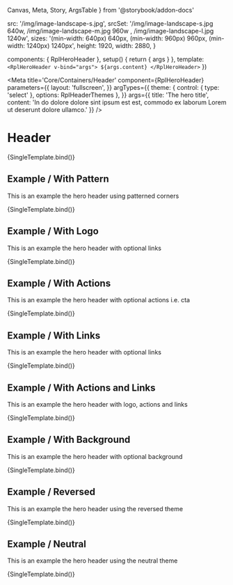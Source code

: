   Canvas,
  Meta,
  Story,
  ArgsTable
} from '@storybook/addon-docs'

  src: '/img/image-landscape-s.jpg',
  srcSet: '/img/image-landscape-s.jpg 640w, /img/image-landscape-m.jpg 960w , /img/image-landscape-l.jpg 1240w',
  sizes: '(min-width: 640px) 640px, (min-width: 960px) 960px, (min-width: 1240px) 1240px',
  height: 1920,
  width: 2880,
}

  components: { RplHeroHeader },
  setup() {
    return { args }
  },
  template: `
    <RplHeroHeader v-bind="args">
      ${args.content}
    </RplHeroHeader>
  `
})

<Meta
  title='Core/Containers/Header'
  component={RplHeroHeader}
  parameters={{
    layout: 'fullscreen',
  }}
  argTypes={{
    theme: {
      control: { type: 'select' },
      options: RplHeaderThemes
    },
  }}
  args={{
    title: 'The hero title',
    content: 'In do dolore dolore sint ipsum est est, commodo ex laborum Lorem ut deserunt dolore ullamco.'
  }}
/>

# Header

<ArgsTable of={RplHeroHeader} />

<Canvas>
  <Story
    name='Hero'
    play={a11yStoryCheck}
    argTypes={{
      cornerTop: {
        control: { type: 'text' },
      },
      cornerBottom: {
        control: { type: 'text' },
      },
    }}
    args={{
      cornerTop: '/img/hero-corner-top.png',
      cornerBottom: '/img/hero-corner-bottom.png'
    }}
  >
    {SingleTemplate.bind()}
  </Story>
</Canvas>

## Example / With Pattern

This is an example the hero header using patterned corners

<Canvas>
  <Story
    name='Hero/Pattern'
    play={a11yStoryCheck}
    args={{
      cornerTop: true,
      cornerBottom: true
    }}
  >
    {SingleTemplate.bind()}
  </Story>
</Canvas>

## Example / With Logo

This is an example the hero header with optional links

<Canvas>
  <Story
    name='Hero/Logo'
    play={a11yStoryCheck}
    args={{
      cornerTop: true,
      logo: {
        src: svgPlaceholder({ width: 300, height: 200 }),
        alt: 'A description of the logo'
      }
    }}
  >
    {SingleTemplate.bind()}
  </Story>
</Canvas>

## Example / With Actions

This is an example the hero header with optional actions i.e. cta

<Canvas>
  <Story
    name='Hero/Actions'
    play={a11yStoryCheck}
    args={{
      primaryAction: { text: 'Primary action', url: '#primary' },
      secondaryAction: { title: 'Want to know more', text: 'Secondary action', url: '#secondary' },
    }}
  >
    {SingleTemplate.bind()}
  </Story>
</Canvas>

## Example / With Links

This is an example the hero header with optional links

<Canvas>
  <Story
    name='Hero/Links'
    play={a11yStoryCheck}
    args={{
      links: {
        title: 'Want to know more',
        items: [
          {text: 'First links', url: '#first', icon: 'icon-arrow-right'},
          {text: 'Second link', url: '#second', icon: 'icon-arrow-right'},
          {text: 'A third link', url: '#third', icon: 'icon-arrow-right'},
        ]
      }
    }}
  >
    {SingleTemplate.bind()}
  </Story>
</Canvas>

## Example / With Actions and Links

This is an example the hero header with logo, actions and links

<Canvas>
  <Story
    name='Hero/Actions & Links'
    play={a11yStoryCheck}
    args={{
      primaryAction: { text: 'Primary action', url: '#primary' },
      secondaryAction: { title: 'Want to know more', text: 'Secondary action', url: '#secondary' },
      links: {
        title: 'Want to know more',
        more: { text: 'See more', url: '#more' },
        items: [
          {text: 'First links', url: '#first', icon: 'icon-arrow-right'},
          {text: 'Second link', url: '#second', icon: 'icon-arrow-right'},
          {text: 'A third link', url: '#third', icon: 'icon-arrow-right'},
          {text: 'And a forth link', url: '#forth', icon: 'icon-arrow-right'}
        ]
      }
    }}
  >
    {SingleTemplate.bind()}
  </Story>
</Canvas>

## Example / With Background

This is an example the hero header with optional background

<Canvas>
  <Story
    name='Hero/Background'
    play={a11yStoryCheck}
    args={{
      background: {
        src: '/img/image-light.jpg',
      }
    }}
  >
    {SingleTemplate.bind()}
  </Story>
</Canvas>

## Example / Reversed

This is an example the hero header using the reversed theme

<Canvas>
  <Story
    name='Hero/Reversed'
    play={a11yStoryCheck}
    args={{
      theme: 'reverse',
      background: backgroundSample
    }}
  >
    {SingleTemplate.bind()}
  </Story>
</Canvas>

## Example / Neutral

This is an example the hero header using the neutral theme

<Canvas>
  <Story
    name='Hero/Neutral'
    play={a11yStoryCheck}
    args={{
      theme: 'neutral',
      title: 'A longer hero title, over several lines',
      background: backgroundSample
    }}
  >
    {SingleTemplate.bind()}
  </Story>
</Canvas>
